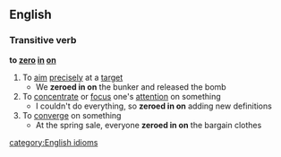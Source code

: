 ==English==
===Transitive verb===
'''to [[zero]] [[in]] [[on]]'''
#To [[aim]] [[precisely]] at a [[target]]
#* We '''zeroed in on''' the bunker and released the bomb
#To [[concentrate]] or [[focus]] one's [[attention]] on something
#* I couldn't do everything, so '''zeroed in on''' adding new definitions
#To [[converge]] on something
#* At the spring sale, everyone '''zeroed in on''' the bargain clothes
[[category:English idioms]]